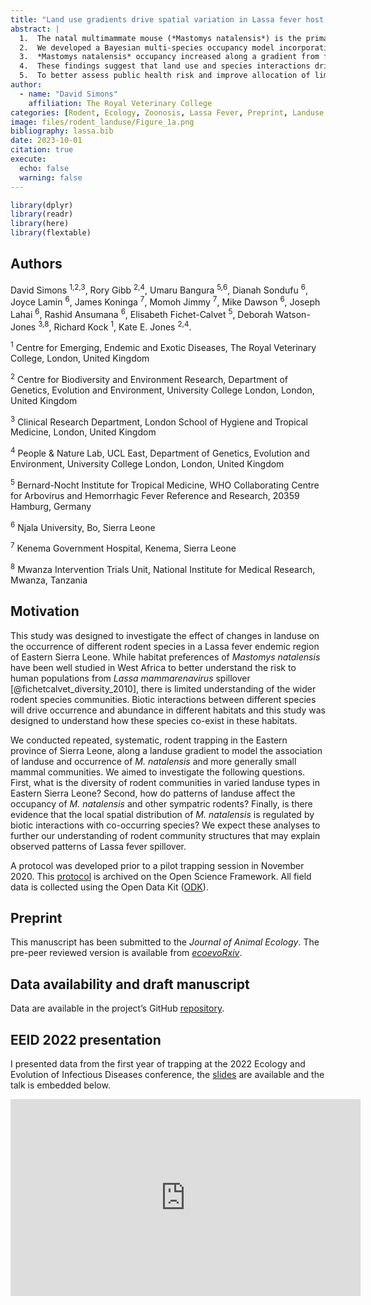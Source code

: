 ```yaml
---
title: "Land use gradients drive spatial variation in Lassa fever host communities in Eastern Sierra Leone."
abstract: |
  1.  The natal multimammate mouse (*Mastomys natalensis*) is the primary reservoir host of *Lassa mammarenavirus* (LASV), a zoonotic pathogen causing Lassa fever that is endemic to West Africa. The occurrence and abundance of this species is regulated by the human environment and biotic interactions with other small-mammal species, but these ecological drivers remain poorly understood in the regions where Lassa fever outbreaks are observed.
  2.  We developed a Bayesian multi-species occupancy model incorporating incomplete detection to assess habitat use from data obtained as part of a multi-year small-mammal trapping study (43,226 trap nights across four village sites in Sierra Leone, 2020-2023). We investigated the effects of land use gradients and small-mammal community dynamics on the spatial distribution of *M. natalensis*.
  3.  *Mastomys natalensis* occupancy increased along a gradient from forest to agriculture to village habitats but was reduced in peri-urban settings compared to rural settings. Invasive rodent species influenced this pattern, with Mus musculus presence associated with reduced *M. natalensis* occupancy in peri-urban settings. We did not observe a similar effect when considering the co-occurrence of invasive *Rattus rattus* with *M. natalensis* in rural settings.
  4.  These findings suggest that land use and species interactions drive spatial heterogeneity in *M. natalensis* populations, potentially explaining reduced Lassa fever incidence in urban areas. The results highlight the importance of considering community dynamics when predicting the risk of outbreaks of endemic zoonoses and the need to widen the context of studies of LASV transmission beyond the primary reservoir host species.
  5.  To better assess public health risk and improve allocation of limited resources, we recommend more precise characterisation of small-mammal communities in LASV endemic regions, particularly in areas undergoing rapid land use change which may alter community level small-mammal biodiversity.
author: 
  - name: "David Simons"
    affiliation: The Royal Veterinary College
categories: [Rodent, Ecology, Zoonosis, Lassa Fever, Preprint, Landuse Change]
image: files/rodent_landuse/Figure_1a.png
bibliography: lassa.bib
date: 2023-10-01
citation: true
execute:
  echo: false
  warning: false
---
```

```r
library(dplyr)
library(readr)
library(here)
library(flextable)
```

## Authors

David Simons ^1,2,3^, Rory Gibb ^2,4^, Umaru Bangura ^5,6^, Dianah Sondufu ^6^, Joyce Lamin ^6^, James Koninga ^7^, Momoh Jimmy ^7^, Mike Dawson ^6^, Joseph Lahai ^6^, Rashid Ansumana ^6^, Elisabeth Fichet-Calvet ^5^, Deborah Watson-Jones ^3,8^, Richard Kock ^1^, Kate E. Jones ^2,4^.

^1^ Centre for Emerging, Endemic and Exotic Diseases, The Royal Veterinary College, London, United Kingdom

^2^ Centre for Biodiversity and Environment Research, Department of Genetics, Evolution and Environment, University College London, London, United Kingdom

^3^ Clinical Research Department, London School of Hygiene and Tropical Medicine, London, United Kingdom

^4^ People & Nature Lab, UCL East, Department of Genetics, Evolution and Environment, University College London, London, United Kingdom

^5^ Bernard-Nocht Institute for Tropical Medicine, WHO Collaborating Centre for Arbovirus and Hemorrhagic Fever Reference and Research, 20359 Hamburg, Germany

^6^ Njala University, Bo, Sierra Leone

^7^ Kenema Government Hospital, Kenema, Sierra Leone

^8^ Mwanza Intervention Trials Unit, National Institute for Medical Research, Mwanza, Tanzania

## Motivation

This study was designed to investigate the effect of changes in landuse on the occurrence of different rodent species in a Lassa fever endemic region of Eastern Sierra Leone. While habitat preferences of *Mastomys natalensis* have been well studied in West Africa to better understand the risk to human populations from *Lassa mammarenavirus* spillover [@fichetcalvet_diversity_2010], there is limited understanding of the wider rodent species communities. Biotic interactions between different species will drive occurrence and abundance in different habitats and this study was designed to understand how these species co-exist in these habitats.

We conducted repeated, systematic, rodent trapping in the Eastern province of Sierra Leone, along a landuse gradient to model the association of landuse and occurrence of *M. natalensis* and more generally small mammal communities. We aimed to investigate the following questions. First, what is the diversity of rodent communities in varied landuse types in Eastern Sierra Leone? Second, how do patterns of landuse affect the occupancy of *M. natalensis* and other sympatric rodents? Finally, is there evidence that the local spatial distribution of *M. natalensis* is regulated by biotic interactions with co-occurring species? We expect these analyses to further our understanding of rodent community structures that may explain observed patterns of Lassa fever spillover.

A protocol was developed prior to a pilot trapping session in November 2020. This [protocol](https://osf.io/usjrd/) is archived on the Open Science Framework. All field data is collected using the Open Data Kit ([ODK](https://getodk.org/)).

## Preprint

This manuscript has been submitted to the *Journal of Animal Ecology*. The pre-peer reviewed version is available from [*ecoevoRxiv*](https://ecoevorxiv.org/repository/view/8476/).

## Data availability and draft manuscript

Data are available in the project's GitHub [repository](https://github.com/DidDrog11/land-use-lassa-hosts).

## EEID 2022 presentation

I presented data from the first year of trapping at the 2022 Ecology and Evolution of Infectious Diseases conference, the [slides](files/david_simons_EEID.pdf) are available and the talk is embedded below.

<iframe width="560" height="315" src="https://www.youtube.com/embed/vxQLYwDRvK8" title="YouTube video player" frameborder="0" allow="accelerometer; autoplay; clipboard-write; encrypted-media; gyroscope; picture-in-picture" allowfullscreen></iframe>